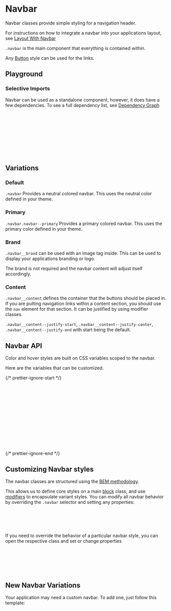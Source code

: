 

<Meta of={NavbarStories} />

# Navbar

<div
  dangerouslySetInnerHTML={{
    __html: createSourceCodeLink({ link: 'components/navbar.css' }).outerHTML,
  }}
></div>

Navbar classes provide simple styling for a navigation header.

For instructions on how to integrate a navbar into your applications layout, see [Layout With Navbar](?path=/docs/recipes-layout--navbar)

`.navbar` is the main component that everything is contained within.

Any [Button](?path=/docs/navigation-components-button--docs#default) style can be used for the links.

## Playground

<Canvas of={NavbarStories.DefaultNavbar} />
<Controls of={NavbarStories.DefaultNavbar} />

### Selective Imports

Navbar can be used as a standalone component, however, it does have a few dependencies. To see a full dependency list, see [Dependency Graph](?path=/docs/overview-selective-imports--docs#dependencies)

```css
/* Depends on */
@import '@rolemodel/optics/dist/css/core/fonts';
@import '@rolemodel/optics/dist/css/core/tokens';
@import '@rolemodel/optics/dist/css/core/base';
@import '@rolemodel/optics/dist/css/components/icon';
@import '@rolemodel/optics/dist/css/components/button';

/* Component */
@import '@rolemodel/optics/dist/css/components/navbar';
```

## Variations

### Default

`.navbar` Provides a neutral colored navbar. This uses the neutral color defined in your theme.

<Canvas of={NavbarStories.DefaultNavbar} />

### Primary

`.navbar.navbar--primary` Provides a primary colored navbar. This uses the primary color defined in your theme.

<Canvas of={NavbarStories.PrimaryNavbar} />

### Brand

`.navbar__brand` can be used with an image tag inside. This can be used to display your applications branding or logo.

The brand is not required and the navbar content will adjust itself accordingly.

<Canvas of={NavbarStories.NoBrandNavbar} />

### Content

`.navbar__content` defines the container that the buttons should be placed in. If you are putting navigation links within a content section, you should use the `nav` element for that section. It can be justified by using modifier classes.

`.navbar__content--justify-start`, `.navbar__content--justify-center`, `.navbar__content--justify-end` with start being the default.

<Canvas of={NavbarStories.CenteredNavbar} />

<Canvas of={NavbarStories.JustifyEndNavbar} />

## Navbar API

Color and hover styles are built on CSS variables scoped to the navbar.

Here are the variables that can be customized.

{/* prettier-ignore-start */}
```css
/* Public API */
/* Normal */
--_op-navbar-background-color
--_op-navbar-text-color
--_op-navbar-border-color

/* Height */
--_op-navbar-brand-height

/* Spacing */
--_op-navbar-horizontal-spacing
--_op-navbar-content-spacing
--_op-navbar-content-item-spacing
```
{/* prettier-ignore-end */}

## Customizing Navbar styles

<div
  dangerouslySetInnerHTML={{
    __html: createAlert({
      title: 'Important!',
      description: 'These patterns represent how to customize the style of the navbar for your project.',
    }).outerHTML,
  }}
></div>

The navbar classes are structured using the [BEM methodology](https://getbem.com/naming).

This allows us to define core styles on a main [block](https://getbem.com/naming/#block) class, and use [modifiers](https://getbem.com/naming/#modifier) to encapsulate variant styles. You can modify all navbar behavior by overriding the `.navbar` selector and setting any properties:

```css
.navbar {
  --_op-navbar-background-color: pink;
  --_op-navbar-text-color: blue;
}
```

If you need to override the behavior of a particular navbar style, you can open the respective class and set or change properties

```css
.navbar--modifier {
  --_op-navbar-brand-height: 5.4rem;
  --_op-navbar-horizontal-spacing: var(--op-space-small);
  --_op-navbar-content-item-spacing: var(--op-space-x-small);
}
```

## New Navbar Variations

<div
  dangerouslySetInnerHTML={{
    __html: createAlert({
      title: 'Important!',
      description: 'These patterns represent how to create new variations of the Navbar for your project.',
    }).outerHTML,
  }}
></div>

Your application may need a custom navbar. To add one, just follow this template:

```css
.navbar--{name} {
}
```
